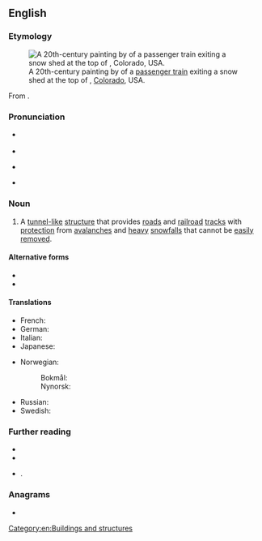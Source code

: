 {{also|snowshed|snow-shed}}
==English==
{{was wotd|2020|December|4}}

===Etymology===
[[File:Denver & Salt Lake Railroad passenger train exiting a snow shed at the top of Rollins Pass, Colorado. Watercolor painting by Howard Fogg courtesy of Richard Fogg.jpg|thumb|A 20th-century painting by {{w|Howard L. Fogg}} of a {{w|Denver and Salt Lake Railway}} [[passenger train]] exiting a snow shed at the top of {{w|Rollins Pass}}, [[Colorado]], USA.]]

From {{compound|en|snow|shed}}.

===Pronunciation===
* {{a|RP}} {{IPA|en|/ˈsnəʊʃɛd/}}
* {{audio|en|LL-Q1860 (eng)-Vealhurl-snow shed.wav|Audio (RP)}}
* {{a|GA}} {{IPA|en|/ˈsnoʊˌʃɛd/}}
* {{audio|en|En-us-snow shed.mp3|Audio (GA)}}

===Noun===
{{en-noun}}

# {{lb|en|rail transport|road transport}} A [[tunnel#Noun|tunnel]][[-like]] [[structure#Noun|structure]] that provides [[road]]s and [[railroad]] [[track#Noun|tracks]] with [[protection]] from [[avalanche]]s and [[heavy#Adjective|heavy]] [[snowfall]]s that cannot be [[easily]] [[remove#Verb|removed]].
#: {{synonyms|en|avalanche gallery|snow bridge}}

====Alternative forms====
* {{l|en|snowshed}}
* {{l|en|snow-shed}}

====Translations====
{{trans-top|tunnel-like structure protecting roads and railroad tracks from snow}}
* French: {{t|fr|galerie pare-neige|f}}
* German: {{t|de|Lawinengalerie|f}}
* Italian: {{t|it|galleria paravalanghe|f}}
* Japanese: {{t|ja|覆道|tr=ふくどう, fukudō}}
{{trans-mid}}
* Norwegian:
*: Bokmål: {{t|nb|snøoverbygg|n}}
*: Nynorsk: {{t|nn|snøoverbygg|n}}
* Russian: {{t|ru|лавинозащитная галерея|f}}
* Swedish: {{t|sv|snögalleri |n}}
{{trans-bottom}}

===Further reading===
* {{pedia}}
* {{R:OED Online|subentry=snow-shed|subpos=n|subid=21861619|entry=snow|pos=''n.{{sup|1}}''|noformat=1|id=183487|date=1913}}
* {{cite-web|title=Floods, Fire and Earthquake: The Railway’s Unceasing Battle with the Forces of Nature|url=http://mikes.railhistory.railfan.net/r090.html|archiveurl=https://web.archive.org/web/20160325155638/http://mikes.railhistory.railfan.net/r090.html|archivedate=25 March 2016|work=Mike’s Railway History|month=November|year=2007}}.

===Anagrams===
* {{anagrams|en|a=dehnossw|show ends}}

[[Category:en:Buildings and structures]]